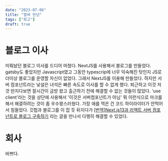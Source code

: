 ```yaml
---
date: "2023-07-06"
title: "벌써 반년"
tags: ["회고"]
draft: true
---
```


# 블로그 이사

미뤄놨던 블로그 이사를 드디어 마쳤다. NextJS를 사용해서 블로그를 만들었다.
gatsby도 좋았지만 Javascript였고 그동안 typescrip에 너무 익숙해진 탓인지 JS로
더이상 블로그를 운영할 자신이 없었다. 그래서 NextJS를 이용해 만들었다.
하지만 서버 컴포넌트라는 낯설은 녀석은 빠른 속도로 이사를 할 수 없게 했다.
퇴근하고 이것 저것 만지다보면 잘시간이 금방 왔고 출근하기 전에 해결할 수 없는 것들이 많았다.
'use client'라는 것을 상단에 사용해서 '이것은 서버컴포넌트가 아님' 뭐 이런식으로
마크를 해서 해결하려는 것이 좀 우수꽝스러웠다. 가장 애를 먹은 건 코드 하이라이터가 안먹어서 힘들었다. 깃헙과 블로그를 이 잡 듯 뒤지다가
[[번역]Next.js13과 리액트 서버 컴포넌트로 블로그 구축하기](https://velog.io/@surim014/building-a-blog-with-Next.js-13-and-React-Server-Components)
라는 글을 만나서 다행히 해결할 수 있었다.

# 회사

바쁘다.
